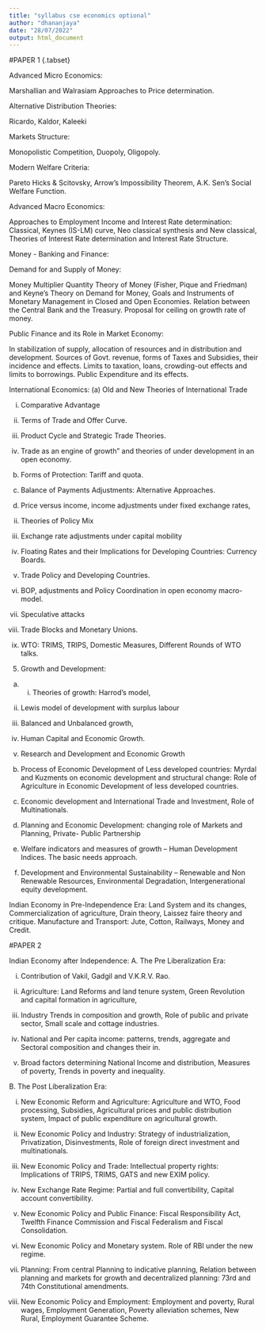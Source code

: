 ```yaml
---
title: "syllabus cse economics optional"
author: "dhananjaya"
date: "28/07/2022"
output: html_document
---
```


#PAPER 1 {.tabset}

Advanced Micro Economics:

Marshallian and Walrasiam Approaches to Price determination.

 Alternative Distribution Theories: 

Ricardo, Kaldor, Kaleeki

Markets Structure: 

Monopolistic Competition, Duopoly, Oligopoly.

Modern Welfare Criteria: 

Pareto Hicks & Scitovsky, Arrow’s Impossibility    Theorem, A.K. Sen’s Social Welfare Function. 

Advanced Macro Economics:

Approaches to Employment Income and Interest Rate determination:  Classical, Keynes (IS-LM) curve, Neo classical synthesis and New classical, Theories of Interest Rate determination and Interest Rate Structure.

Money - Banking and Finance:

 Demand for and Supply of Money: 

Money Multiplier Quantity Theory of Money (Fisher, Pique and Friedman) and Keyne’s Theory on Demand for Money, Goals and Instruments of Monetary Management in Closed and Open Economies. Relation between the Central Bank and the Treasury. Proposal for ceiling on growth rate of money.

Public Finance and its Role in Market Economy: 

In stabilization of supply, allocation of resources and in distribution and development. Sources of Govt. revenue, forms of Taxes and Subsidies, their incidence and effects. Limits to taxation, loans, crowding-out effects and limits to borrowings. Public Expenditure and its effects.

International Economics:
(a) Old and New Theories of International Trade

(i) Comparative Advantage

(ii) Terms of Trade and Offer Curve.

(iii) Product Cycle and Strategic Trade Theories.

(iv) Trade as an engine of growth” and theories of under development in an open economy.

(b) Forms of Protection: Tariff and quota.

(c) Balance of Payments Adjustments: Alternative Approaches.

(i) Price versus income, income adjustments under fixed exchange rates,

(ii) Theories of Policy Mix

(iii) Exchange rate adjustments under capital mobility

(iv) Floating Rates and their Implications for Developing Countries: Currency Boards.

(v) Trade Policy and Developing Countries.

(vi) BOP, adjustments and Policy Coordination in open economy macro-model.

(vii) Speculative attacks

(viii) Trade Blocks and Monetary Unions.

(ix) WTO: TRIMS, TRIPS, Domestic Measures, Different Rounds of WTO talks.

5. Growth and Development:
(a)    (i) Theories of growth: Harrod’s model,

(ii) Lewis model of development with surplus labour

(iii) Balanced and Unbalanced growth,

(iv) Human Capital and Economic Growth.

(v) Research and Development and Economic Growth 

(b) Process of Economic Development of Less developed countries: Myrdal and Kuzments on economic development and structural change: Role of Agriculture in Economic Development of less developed countries.

(c) Economic development and International Trade and Investment, Role of Multinationals.

(d) Planning and Economic Development: changing role of Markets and Planning, Private- Public Partnership

(e) Welfare indicators and measures of growth – Human Development Indices. The basic needs approach.

(f) Development and Environmental Sustainability – Renewable and Non Renewable Resources, Environmental Degradation, Intergenerational equity development.


Indian Economy in Pre-Independence Era:
Land System and its changes, Commercialization of agriculture, Drain theory, Laissez faire theory and critique. Manufacture and Transport: Jute, Cotton, Railways, Money and Credit.

#PAPER 2

Indian Economy after Independence:
A. The Pre Liberalization Era:

(i) Contribution of Vakil, Gadgil and  V.K.R.V. Rao.

(ii) Agriculture: Land Reforms and land tenure system, Green Revolution and capital formation in agriculture,

(iii) Industry Trends in composition and growth, Role of public and private sector, Small scale and cottage industries.

(iv) National and Per capita income: patterns, trends, aggregate and Sectoral composition and changes their in.

(v) Broad factors determining National Income and distribution, Measures of poverty, Trends in poverty and inequality.

B. The Post Liberalization Era:

(i) New Economic Reform and Agriculture:  Agriculture and WTO, Food processing, Subsidies, Agricultural prices and public distribution system, Impact of public expenditure on agricultural growth.

(ii) New Economic Policy and Industry: Strategy of industrialization, Privatization, Disinvestments, Role of foreign direct investment and multinationals.

(iii) New Economic Policy and Trade: Intellectual property rights: Implications of  TRIPS, TRIMS, GATS and new EXIM policy.

(iv) New Exchange Rate Regime: Partial and full convertibility, Capital account convertibility.

(v) New Economic Policy and Public Finance: Fiscal Responsibility Act, Twelfth Finance Commission and Fiscal Federalism and Fiscal Consolidation.

(vi) New Economic Policy and Monetary system. Role of RBI under the new regime.

(vii) Planning: From central Planning to indicative planning, Relation between planning and markets for growth and decentralized planning: 73rd and 74th Constitutional amendments.

(viii)    New Economic Policy and Employment: Employment and poverty, Rural wages, Employment Generation, Poverty alleviation schemes, New Rural, Employment Guarantee Scheme.